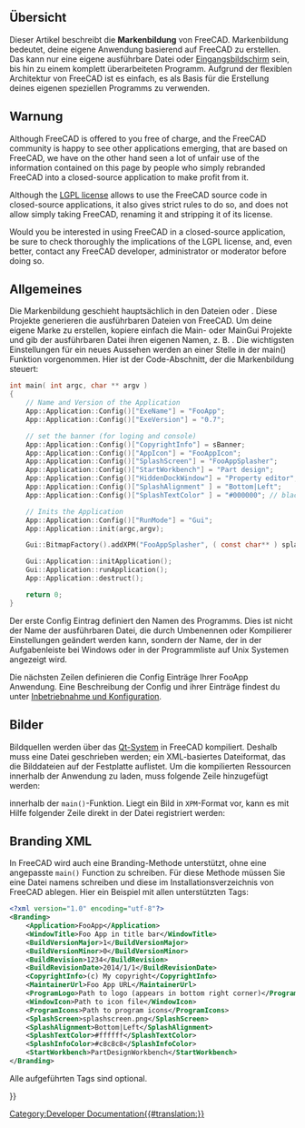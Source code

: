 <languages/>

{{Docnav/de
|[[Continuous_Integration/de|Kontinuierliche Integration]]
|[[Localisation/de|Lokalisierung]]
}}

{{TOCright}}

<span id="Overview"></span>
==Übersicht== 

Dieser Artikel beschreibt die '''Markenbildung''' von FreeCAD. Markenbildung bedeutet, deine eigene Anwendung basierend auf FreeCAD zu erstellen. Das kann nur eine eigene ausführbare Datei oder [[Splash screen/de|Eingangsbildschirm]] sein, bis hin zu einem komplett überarbeiteten Programm. Aufgrund der flexiblen Architektur von FreeCAD ist es einfach, es als Basis für die Erstellung deines eigenen speziellen Programms zu verwenden.

<span id="Warning"></span>
== Warnung ==

Although FreeCAD is offered to you free of charge, and the FreeCAD community is happy to see other applications emerging, that are based on FreeCAD, we have on the other hand seen a lot of unfair use of the information contained on this page by people who simply rebranded FreeCAD into a closed-source application to make profit from it.

Although the [[License|LGPL license]] allows to use the FreeCAD source code in closed-source applications, it also gives strict rules to do so, and does not allow simply taking FreeCAD, renaming it and stripping it of its license.

Would you be interested in using FreeCAD in a closed-source application, be sure to check thoroughly the implications of the LGPL license, and, even better, contact any FreeCAD developer, administrator or moderator before doing so. 

<span id="General"></span>
== Allgemeines ==

Die Markenbildung geschieht hauptsächlich in den Dateien {{FileName|MainCmd.cpp}} oder {{FileName|MainGui.cpp}}. Diese Projekte generieren die ausführbaren Dateien von FreeCAD. Um deine eigene Marke zu erstellen, kopiere einfach die Main- oder MainGui Projekte und gib der ausführbaren Datei ihren eigenen Namen, z. B. {{FileName|FooApp.exe}}.
Die wichtigsten Einstellungen für ein neues Aussehen werden an einer Stelle in der main() Funktion vorgenommen. Hier ist der Code-Abschnitt, der die Markenbildung steuert:

<!-- WARNING Do not modify the <syntaxhighligh> tag because of "{}" or pipe characters "|" included in the source code of the macro -->
<syntaxhighlight lang="C">
int main( int argc, char ** argv )
{
    // Name and Version of the Application
    App::Application::Config()["ExeName"] = "FooApp";
    App::Application::Config()["ExeVersion"] = "0.7";

    // set the banner (for loging and console)
    App::Application::Config()["CopyrightInfo"] = sBanner;
    App::Application::Config()["AppIcon"] = "FooAppIcon";
    App::Application::Config()["SplashScreen"] = "FooAppSplasher";
    App::Application::Config()["StartWorkbench"] = "Part design";
    App::Application::Config()["HiddenDockWindow"] = "Property editor";
    App::Application::Config()["SplashAlignment" ] = "Bottom|Left";
    App::Application::Config()["SplashTextColor" ] = "#000000"; // black

    // Inits the Application 
    App::Application::Config()["RunMode"] = "Gui";
    App::Application::init(argc,argv);

    Gui::BitmapFactory().addXPM("FooAppSplasher", ( const char** ) splash_screen);

    Gui::Application::initApplication();
    Gui::Application::runApplication();
    App::Application::destruct();

    return 0;
}
</syntaxhighlight>

Der erste Config Eintrag definiert den Namen des Programms. Dies ist nicht der Name der ausführbaren Datei, die durch Umbenennen oder Kompilierer Einstellungen geändert werden kann, sondern der Name, der in der Aufgabenleiste bei Windows oder in der Programmliste auf Unix Systemen angezeigt wird.

Die nächsten Zeilen definieren die Config Einträge Ihrer FooApp Anwendung. Eine Beschreibung der Config und ihrer Einträge findest du unter [[Start up and Configuration/de|Inbetriebnahme und Konfiguration]].

<span id="Images"></span>
== Bilder ==

Bildquellen werden über das [http://qt-project.org/doc/qt-4.8/resources.html Qt-System] in FreeCAD kompiliert. Deshalb muss eine {{FileName|.qrc}} Datei geschrieben werden; ein XML-basiertes Dateiformat, das die Bilddateien auf der Festplatte auflistet. Um die kompilierten Ressourcen innerhalb der Anwendung zu laden, muss folgende Zeile hinzugefügt werden:

{{Code|code=
Q_INIT_RESOURCE(FooApp); 
}}

innerhalb der <tt>main()</tt>-Funktion. Liegt ein Bild in <tt>XPM</tt>-Format vor, kann es mit Hilfe folgender Zeile direkt in der Datei {{FileName|main.cpp}} registriert werden:

{{Code|code=
Gui::BitmapFactory().addXPM("FooAppSplasher", ( const char** ) splash_screen);
}}

== Branding XML ==

In FreeCAD wird auch eine Branding-Methode unterstützt, ohne eine angepasste <tt>main()</tt> Function zu schreiben. Für diese Methode müssen Sie eine Datei namens {{FileName|branding.xml}} schreiben und diese im Installationsverzeichnis von FreeCAD ablegen. Hier ein Beispiel mit allen unterstützten Tags:

<!-- WARNING Do not modify the <syntaxhighligh> tag because of "{}" or pipe characters "|" included in the source code of the macro -->
<syntaxhighlight lang="XML">
<?xml version="1.0" encoding="utf-8"?>
<Branding>
    <Application>FooApp</Application>
    <WindowTitle>Foo App in title bar</WindowTitle>
    <BuildVersionMajor>1</BuildVersionMajor>
    <BuildVersionMinor>0</BuildVersionMinor>
    <BuildRevision>1234</BuildRevision>
    <BuildRevisionDate>2014/1/1</BuildRevisionDate>
    <CopyrightInfo>(c) My copyright</CopyrightInfo>
    <MaintainerUrl>Foo App URL</MaintainerUrl>
    <ProgramLogo>Path to logo (appears in bottom right corner)</ProgramLogo>
    <WindowIcon>Path to icon file</WindowIcon>
    <ProgramIcons>Path to program icons</ProgramIcons>
    <SplashScreen>splashscreen.png</SplashScreen>
    <SplashAlignment>Bottom|Left</SplashAlignment>
    <SplashTextColor>#ffffff</SplashTextColor>
    <SplashInfoColor>#c8c8c8</SplashInfoColor>
    <StartWorkbench>PartDesignWorkbench</StartWorkbench>
</Branding>
</syntaxhighlight>

Alle aufgeführten Tags sind optional.


{{docnav/de
|[[Continuous_Integration/de|Kontinuierliche Integration]]
|[[Localisation/de|Lokalisierung]]
}}

{{Userdocnavi{{#translation:}}}}
[[Category:Developer Documentation{{#translation:}}]]